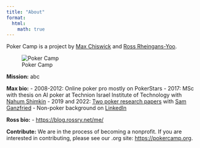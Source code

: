 ```yaml
---
title: "About"
format:
  html:
    math: true
---
```

Poker Camp is a project by [Max Chiswick](mailto:max@poker.camp) and [Ross Rheingans-Yoo](mailto:ross@poker.camp).

![Poker Camp](./assets/pcaces.png)

**Mission:**
abc

**Max bio:**
- 2008-2012: Online poker pro mostly on PokerStars
- 2017: MSc with thesis on AI poker at Technion Israel Institute of Technology with [Nahum Shimkin](https://webee.technion.ac.il/shimkin/index.html)
- 2019 and 2022: [Two poker research papers](https://arxiv.org/search/cs?searchtype=author&query=Chiswick,+M) with [Sam Ganzfried](http://www.ganzfriedresearch.com/)
- Non-poker background on [LinkedIn](https://www.linkedin.com/in/maxchiswick/)

**Ross bio:**
- [https://blog.rossry.net/me/](https://blog.rossry.net/me/)

**Contribute:**
We are in the process of becoming a nonprofit. If you are interested in contributing, please see our .org site: [https://pokercamp.org](https://pokercamp.org). 